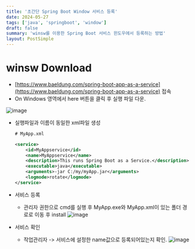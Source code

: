 ```yaml
---
title: '초간단 Spring Boot Window 서비스 등록'
date: 2024-05-27
tags: ['java', 'springboot', 'window']
draft: false
summary: 'winsw를 이용한 Spring Boot 서비스 윈도우에서 등록하는 방법'
layout: PostSimple
---
```


# winsw Download
* [https://www.baeldung.com/spring-boot-app-as-a-service](https://www.baeldung.com/spring-boot-app-as-a-service) 접속
* On Windows 영역에서 here 버튼을 클릭 후 실행 파일 다운.

![image](https://github.com/sk4cks/ProgrammersSQL/assets/109573477/df2e096c-bd8e-4c74-8e3e-e84867fd7cef)

* 실행파일과 이름이 동일한 xml파일 생성

    ```xml
    # MyApp.xml

    <service>
        <id>MyAppservice</id>
        <name>MyAppservice</name>
        <description>This runs Spring Boot as a Service.</description>
        <executable>java</executable>
        <arguments>-jar C:/my/myApp.jar</arguments>
        <logmode>rotate</logmode>
    </service>
    ```

* 서비스 등록
  * 관리자 권한으로 cmd를 실행 후 MyApp.exe와 MyApp.xml이 있는 폴더 경로로 이동 후 install
  ![image](https://github.com/sk4cks/ProgrammersSQL/assets/109573477/a2a521b6-e702-4d00-8a86-0b84be46c5a8)


* 서비스 확인
  * 작업관리자 -> 서비스에 설정한 name값으로 등록되어있는지 확인.
  ![image](https://github.com/sk4cks/ProgrammersSQL/assets/109573477/1dd0824c-c5c9-4b00-b414-d521457729dd)
